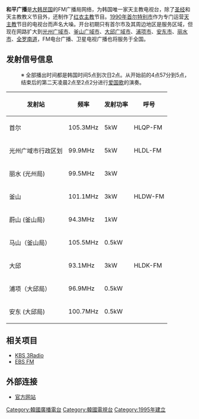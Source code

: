 {{Unreferenced|time=2022-05-13T12:09:32+00:00}}
{{Infobox company
| name = 和平广播
| name_en = Catholic Peace Broadcasting Corporation
| logo = CPBC logo.png
| logo_size = 
| logo_caption = 
| image =  
| image_size =
| image_caption =
| native_name = 가톨릭평화방송
| native_name_lang = ko
| other_name = 
| type = [[宗教|宗教]]
| industry = [[广播|广播]]、[[电视|电视]]、新闻网站
| foundation = 1988年5月15日
| location = {{KOR}}[[首尔特别市|首尔特别市]][[阳川区|阳川区]]木洞西路159-1 11层
| area_served = {{KOR}}
| homepage = {{URL|http://www.cpbc.co.kr/}}
}}
'''和平广播'''是[[大韩民国|大韩民国]]的FM广播局网络，为韩国唯一家天主教电视台，除了[[圣经|圣经]]和天主教教义节目外，还制作了[[红衣主教|红衣主教]]节目。[[1990年|1990年]][[首尔特别市|首尔特别市]]作为专门运营[[天主教会|天主教]]节目的电视台而声名大噪。开台初期只有首尔市及其周边地区是服务区域，但现在网路扩大到[[光州广域市|光州广域市]]、[[釜山广域市|釜山广域市]]、[[大邱广域市|大邱广域市]]、[[浦项市|浦项市]]、[[安东市|安东市]]、[[丽水市|丽水市]]、[[全罗南道|全罗南道]]，FM电台广播、卫星电视广播也将服务于全国。

== 发射信号信息 ==
: ※ 全部播出时间都是韩国时间5点到次日2点。从开始前的4点57分到5点，结束后的第二天凌晨2点至2点2分进行[[愛國歌_(大韓民國)|爱国歌]]的演奏。
{| class="wikitable" border="1"
!发射站
!频率
!发射功率
!呼号
|-
|首尔
|105.3MHz
|5kW
| HLQP-FM
|-
|光州广域市行政区划
|99.9MHz
|5kW
| HLDL-FM
|-
|丽水 (光州局)
|99.5MHz
|3kW
|
|-
|釜山
|101.1MHz
|3kW
| HLDW-FM
|-
|蔚山 (釜山局)
|94.3MHz
|1kW
|
|-
|马山（釜山局）
|105.5MHz
| 0.5kW
|
|-
|大邱
|93.1MHz
|3kW
| HLDK-FM
|-
|浦项（大邱局）
|96.9MHz
| 0.5kW
|
|-
|安东 (大邱局)
| 100.7MHz
| 0.5kW
|
|}

== 相关项目 ==
* [[KBS第3广播|KBS 3Radio]]
* [[EBS_FM|EBS FM]]

== 外部连接 ==
*[http://www.pbc.co.kr/ 官方网站]{{Wayback|url=http://www.pbc.co.kr/ |date=20200511012051 }}{{ko}}

{{大韓民國電視頻道}}

[[Category:韓國廣播電台|Category:韓國廣播電台]]
[[Category:韓國電視台|Category:韓國電視台]]
[[Category:1995年建立|Category:1995年建立]]